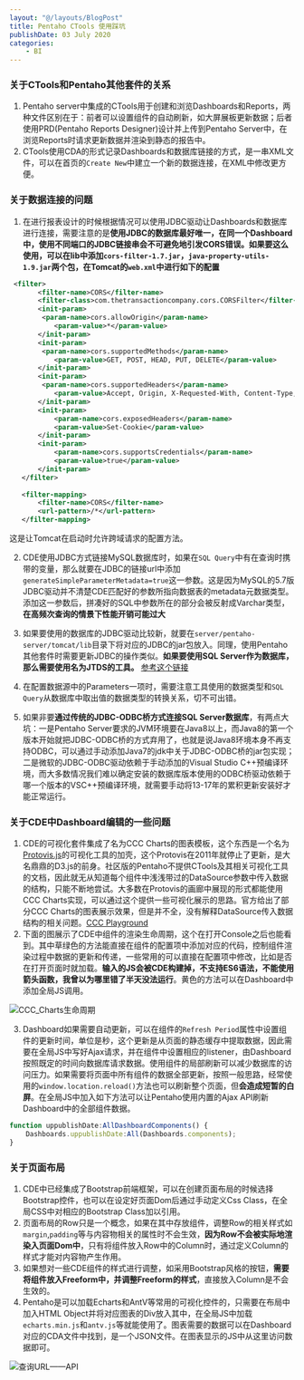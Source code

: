 ```yaml
---
layout: "@/layouts/BlogPost"
title: Pentaho CTools 使用踩坑
publishDate: 03 July 2020
categories:
    - BI
---
```


### 关于CTools和Pentaho其他套件的关系

1. Pentaho server中集成的CTools用于创建和浏览Dashboards和Reports，两种文件区别在于：前者可以设置组件的自动刷新，如大屏展板更新数据；后者使用PRD(Pentaho Reports Designer)设计并上传到Pentaho Server中，在浏览Reports时请求更新数据并渲染到静态的报告中。
2. CTools使用CDA的形式记录Dashboards和数据库链接的方式，是一串XML文件，可以在首页的`Create New`中建立一个新的数据连接，在XML中修改更方便。

### 关于数据连接的问题

1. 在进行报表设计的时候根据情况可以使用JDBC驱动让Dashboards和数据库进行连接，需要注意的是**使用JDBC的数据库最好唯一，在同一个Dashboard中，使用不同端口的JDBC链接串会不可避免地引发CORS错误。如果要这么使用，可以在lib中添加`cors-filter-1.7.jar`，`java-property-utils-1.9.jar`两个包，在Tomcat的`web.xml`中进行如下的配置** 

```xml
 <filter>       
       <filter-name>CORS</filter-name>
       <filter-class>com.thetransactioncompany.cors.CORSFilter</filter-class>
       <init-param>
        <param-name>cors.allowOrigin</param-name>
           <param-value>*</param-value>
       </init-param>
       <init-param>
        <param-name>cors.supportedMethods</param-name>
           <param-value>GET, POST, HEAD, PUT, DELETE</param-value>
       </init-param>
       <init-param>
        <param-name>cors.supportedHeaders</param-name>
           <param-value>Accept, Origin, X-Requested-With, Content-Type, Last-Modified</param-value>
       </init-param>
       <init-param>
           <param-name>cors.exposedHeaders</param-name>
           <param-value>Set-Cookie</param-value>
       </init-param>
       <init-param>
           <param-name>cors.supportsCredentials</param-name>
           <param-value>true</param-value>
       </init-param>
   </filter>
  
   <filter-mapping>
       <filter-name>CORS</filter-name>
       <url-pattern>/*</url-pattern>
   </filter-mapping>
```

这是让Tomcat在启动时允许跨域请求的配置方法。

2. CDE使用JDBC方式链接MySQL数据库时，如果在`SQL Query`中有在查询时携带的变量，那么就要在JDBC的链接url中添加`generateSimpleParameterMetadata=true`这一参数。这是因为MySQL的5.7版JDBC驱动并不清楚CDE匹配好的参数所指向数据表的metadata元数据类型。添加这一参数后，拼凑好的SQL中参数所在的部分会被反射成Varchar类型，**在高频次查询的情景下性能开销可能过大**

3. 如果要使用的数据库的JDBC驱动比较新，就要在`server/pentaho-server/tomcat/lib`目录下将对应的JDBC的jar包放入。同理，使用Pentaho其他套件时需要更新JDBC的操作类似。**如果要使用SQL Server作为数据库，那么需要使用名为JTDS的工具。** [参考这个链接](https://help.pentaho.com/Documentation/9.0/Setup/Set_up_native_(JDBC)_or_OCI_data_connections_for_the_Pentaho_Server)
4. 在配置数据源中的Parameters一项时，需要注意工具使用的数据类型和`SQL Query`从数据库中取出值的数据类型的转换关系，切不可出错。
5. 如果非要**通过传统的JDBC-ODBC桥方式连接SQL Server数据库**，有两点大坑：一是Pentaho Server要求的JVM环境要在Java8以上，而Java8的第一个版本开始就把JDBC-ODBC桥的方式弃用了，也就是说Java8环境本身不再支持ODBC，可以通过手动添加Java7的jdk中关于JDBC-ODBC桥的jar包实现；二是微软的JDBC-ODBC驱动依赖于手动添加的Visual Studio C++预编译环境，而大多数情况我们难以确定安装的数据库版本使用的ODBC桥驱动依赖于哪一个版本的VSC++预编译环境，就需要手动将13-17年的累积更新安装好才能正常运行。

### 关于CDE中Dashboard编辑的一些问题

1. CDE的可视化套件集成了名为CCC Charts的图表模板，这个东西是一个名为[Protovis.js](http://mbostock.github.io/protovis/)的可视化工具的加壳，这个Protovis在2011年就停止了更新，是大名鼎鼎的D3.js的前身。社区版的Pentaho不提供CTools及其相关可视化工具的文档，因此就无从知道每个组件中浅浅带过的DataSource参数中传入数据的结构，只能不断地尝试。大多数在Protovis的画廊中展现的形式都能使用CCC Charts实现，可以通过这个提供一些可视化展示的思路。官方给出了部分CCC Charts的图表展示效果，但是并不全，没有解释DataSource传入数据结构的相关问题。[CCC Playground](https://webdetails.github.io/ccc/#type=treemap&anchor=flare-library-modules)
2. 下面的图展示了CDE中组件的渲染生命周期，这个在打开Console之后也能看到。其中草绿色的方法能直接在组件的配置项中添加对应的代码，控制组件渲染过程中数据的更新和传递，一些常用的可以直接在配置项中修改，比如是否在打开页面时就加载。**输入的JS会被CDE构建掉，不支持ES6语法，不能使用箭头函数，我曾以为哪里错了半天没法运行**。黄色的方法可以在Dashboard中添加全局JS调用。

![CCC_Charts生命周期](Post1/PentahoCTools使用踩坑1.png)

3. Dashboard如果需要自动更新，可以在组件的`Refresh Period`属性中设置组件的更新时间，单位是秒，这个更新是从页面的静态缓存中提取数据，因此需要在全局JS中写好Ajax请求，并在组件中设置相应的listener，由Dashboard按照既定的时间向数据库请求数据。使用组件的局部刷新可以减少数据库的访问压力。如果需要将页面中所有组件的数据全部更新，按照一般思路，经常使用的`window.location.reload()`方法也可以刷新整个页面，但**会造成短暂的白屏**。在全局JS中加入如下方法可以让Pentaho使用内置的Ajax API刷新Dashboard中的全部组件数据。

```js
function uppublishDate:AllDashboardComponents() {
    Dashboards.uppublishDate:All(Dashboards.components);
} 
```

### 关于页面布局

1. CDE中已经集成了Bootstrap前端框架，可以在创建页面布局的时候选择Bootstrap控件，也可以在设定好页面Dom后通过手动定义Css Class，在全局CSS中对相应的Bootstrap Class加以引用。
2. 页面布局的Row只是一个概念，如果在其中存放组件，调整Row的相关样式如`margin`,`padding`等与内容物相关的属性时不会生效，**因为Row不会被实际地渲染入页面Dom中**，只有将组件放入Row中的Column时，通过定义Column的样式才能对内容物产生作用。
3. 如果想对一些CDE组件的样式进行调整，如采用Bootstrap风格的按钮，**需要将组件放入Freeform中，并调整Freeform的样式**，直接放入Column是不会生效的。
4. Pentaho是可以加载Echarts和AntV等常用的可视化控件的，只需要在布局中加入HTML Object并将对应图表的Div放入其中，在全局JS中加载`echarts.min.js`和`antv.js`等就能使用了。图表需要的数据可以在Dashboard对应的CDA文件中找到，是一个JSON文件。在图表显示的JS中从这里访问数据即可。

![查询URL——API](Post1/PentahoCTools使用踩坑2.png)